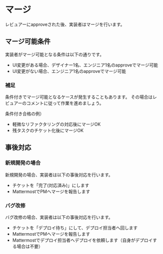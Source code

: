 # マージ

レビュアーにapproveされた後、実装者はマージを行います。

## マージ可能条件

実装者がマージ可能となる条件は以下の通りです。

* UI変更がある場合、デザイナー1名、エンジニア1名のapproveでマージ可能
* UI変更がない場合、エンジニア1名のapproveでマージ可能

### 補足

条件付きでマージ可能となるケースが発生することもあります。
その場合はレビュアーのコメントに従って作業を進めましょう。

条件付き合格の例）

* 軽微なリファクタリングの対応後にマージOK
* 残タスクのチケット化後にマージOK

## 事後対応

### 新規開発の場合

新規開発の場合、実装者は以下の事後対応を行います。

- チケットを「完了(対応済み)」にします
- MattermostでPMへマージを報告します

### バグ改修

バグ改修の場合、実装者は以下の事後対応を行います。

- チケットを「デプロイ待ち」にして、デプロイ担当者へ回します
- MattermostでPMへマージを報告します
- Mattermostでデプロイ担当者へデプロイを依頼します（自身がデプロイする場合は不要）
